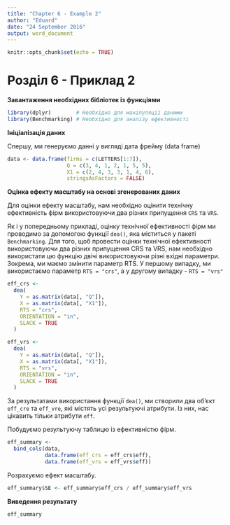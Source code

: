 ```yaml
---
title: "Chapter 6 - Example 2"
author: "Eduard"
date: "24 September 2016"
output: word_document
---
```


```r
knitr::opts_chunk$set(echo = TRUE)
```

# Розділ 6 - Приклад 2

**Завантаження необхідних бібліотек із функціями**
```r
library(dplyr)        # Необхідно для маніпуляції даними
library(Benchmarking) # Необхідно для аналізу ефективності
```

**Ініціалізація даних**

Спершу, ми генеруємо данні у вигляді дата фрейму (data frame)
```r
data <- data.frame(firms = c(LETTERS[1:7]),
                   Q = c(3, 4, 1, 2, 1, 5, 5),
                   X1 = c(2, 4, 3, 3, 1, 4, 6),
                   stringsAsFactors = FALSE)
```

**Оцінка ефекту масштабу на основі згенерованих даних**

Для оцінки ефекту масштабу, нам необхідно оцінити технічну ефективність фірм використовуючи два різних припущення `CRS` та `VRS`.

Як і у попередньому прикладі, оцінку технічної ефективності фірм ми проводимо за допомогою функції `dea()`, яка міститься у пакеті `Benchmarking`. Для того, щоб провести оцінки технічної ефективності використовуючи два різних припущення CRS та VRS, нам необхідно використати цю функцію двічі використовуючи різні вхідні параметри. Зокрема, ми маємо змінити параметр RTS. У першому випадку, ми використаємо параметр `RTS = "crs"`, а у другому випадку - `RTS = "vrs"`

```r
eff_crs <-
  dea(
    Y = as.matrix(data[, "Q"]),
    X = as.matrix(data[, "X1"]),
    RTS = "crs",
    ORIENTATION = "in", 
    SLACK = TRUE
  )

eff_vrs <-
  dea(
    Y = as.matrix(data[, "Q"]),
    X = as.matrix(data[, "X1"]),
    RTS = "vrs",
    ORIENTATION = "in", 
    SLACK = TRUE
  )
```

За результатами використання функції `dea()`, ми створили два об'єкт `eff_cre` та `eff_vre`, які містять усі результуючі атрибути. Із них, нас цікавить тільки атрибути `eff`.

Побудуємо результуючу таблицю із ефективністю фірм.
```r
eff_summary <- 
  bind_cols(data,
            data.frame(eff_crs = eff_crs$eff),
            data.frame(eff_vrs = eff_vrs$eff))

```

Розрахуємо ефект масштабу.
```r
eff_summary$SE <- eff_summary$eff_crs / eff_summary$eff_vrs  
```

**Виведення результату**
```r
eff_summary
```
